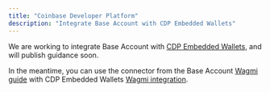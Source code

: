 ```yaml
---
title: "Coinbase Developer Platform"
description: "Integrate Base Account with CDP Embedded Wallets"
---
```



We are working to integrate Base Account with [CDP Embedded Wallets](https://docs.cdp.coinbase.com/embedded-wallets/welcome), and will publish guidance soon.

In the meantime, you can use the connector from the Base Account [Wagmi guide](/base-account/framework-integrations/wagmi/setup)
with CDP Embedded Wallets [Wagmi integration](https://docs.cdp.coinbase.com/embedded-wallets/wagmi).


